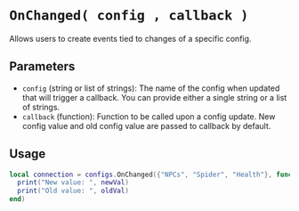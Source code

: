 # `OnChanged( config , callback )`

Allows users to create events tied to changes of a specific config.


## Parameters
- `config` (string or list of strings): The name of the config when updated that will trigger a callback. You can provide either a single string or a list of strings.
- `callback` (function): Function to be called upon a config update. New config value and old config value are passed to callback by default.


## Usage
```lua filename="OnChanged"
local connection = configs.OnChanged({"NPCs", "Spider", "Health"}, function(newVal, oldVal)
  print("New value: ", newVal)
  print("Old value: ", oldVal)
end)
```